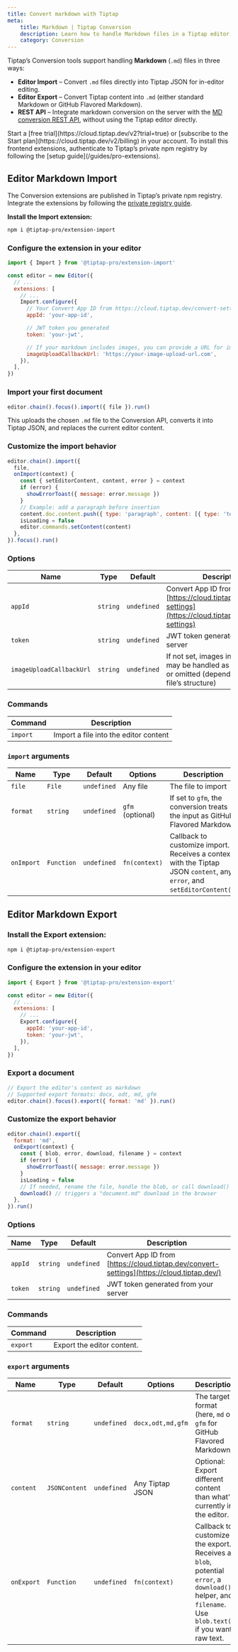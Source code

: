 ```yaml
---
title: Convert markdown with Tiptap
meta:
    title: Markdown | Tiptap Conversion
    description: Learn how to handle Markdown files in a Tiptap editor, including in-editor import/export and REST API usage.
    category: Conversion
---
```



Tiptap’s Conversion tools support handling **Markdown** (`.md`) files in three ways:

- **Editor Import** – Convert `.md` files directly into Tiptap JSON for in-editor editing.
- **Editor Export** – Convert Tiptap content into `.md` (either standard Markdown or GitHub Flavored Markdown).
- **REST API** – Integrate markdown conversion on the server with the [MD conversion REST API](/conversion/import-export/markdown/rest-api), without using the Tiptap editor directly.

<Requirements>
    <RequirementItem label="1. Activate trial or subscribe">
        Start a [free trial](https://cloud.tiptap.dev/v2?trial=true) or [subscribe to the Start plan](https://cloud.tiptap.dev/v2/billing) in your account.
    </RequirementItem>
    <RequirementItem label="2. Install from private registry">
        To install this frontend extensions, authenticate to Tiptap’s private npm registry by following the [setup guide](/guides/pro-extensions).
    </RequirementItem>
</Requirements>

## Editor Markdown Import
The Conversion extensions are published in Tiptap’s private npm registry. Integrate the extensions by following the [private registry guide](/guides/pro-extensions).

**Install the Import extension:**

```bash
npm i @tiptap-pro/extension-import
```

### Configure the extension in your editor
```js
import { Import } from '@tiptap-pro/extension-import'

const editor = new Editor({
  // ...
  extensions: [
    // ...
    Import.configure({
      // Your Convert App ID from https://cloud.tiptap.dev/convert-settings
      appId: 'your-app-id',

      // JWT token you generated
      token: 'your-jwt',

      // If your markdown includes images, you can provide a URL for image upload
      imageUploadCallbackUrl: 'https://your-image-upload-url.com',
    }),
  ],
})
```

### Import your first document
```js
editor.chain().focus().import({ file }).run()
```
This uploads the chosen `.md` file to the Conversion API, converts it into Tiptap JSON, and replaces the current editor content.

### Customize the import behavior

```js
editor.chain().import({
  file,
  onImport(context) {
    const { setEditorContent, content, error } = context
    if (error) {
      showErrorToast({ message: error.message })
    }
    // Example: add a paragraph before insertion
    content.doc.content.push({ type: 'paragraph', content: [{ type: 'text', text: 'Hello!' }] })
    isLoading = false
    editor.commands.setContent(content)
  },
}).focus().run()
```

### Options
| Name                     | Type       | Default     | Description                                                                                                         |
| ------------------------ | ---------- | ----------- | ------------------------------------------------------------------------------------------------------------------- |
| `appId`                  | `string`   | `undefined` | Convert App ID from [https://cloud.tiptap.dev/convert-settings](https://cloud.tiptap.dev/convert-settings)          |
| `token`                  | `string`   | `undefined` | JWT token generated on your server                                                                                  |
| `imageUploadCallbackUrl` | `string`   | `undefined` | If not set, images in Markdown may be handled as external links or omitted (depending on the file’s structure)       |

### Commands
| Command   | Description                           |
| --------- | ------------------------------------- |
| `import`  | Import a file into the editor content |

### `import` arguments
| Name       | Type       | Default     | Options           | Description                                                                                                               |
| ---------- | ---------- | ----------- | ----------------- | ------------------------------------------------------------------------------------------------------------------------- |
| `file`     | `File`     | `undefined` | Any file          | The file to import                                                                                                        |
| `format`   | `string`   | `undefined` | `gfm` (optional)  | If set to `gfm`, the conversion treats the input as GitHub Flavored Markdown                                              |
| `onImport` | `Function` | `undefined` | `fn(context)`     | Callback to customize import. Receives a context with the Tiptap JSON `content`, any `error`, and `setEditorContent()`.   |

## Editor Markdown Export

### Install the Export extension:
```bash
npm i @tiptap-pro/extension-export
```

### Configure the extension in your editor

```js
import { Export } from '@tiptap-pro/extension-export'

const editor = new Editor({
  // ...
  extensions: [
    // ...
    Export.configure({
      appId: 'your-app-id',
      token: 'your-jwt',
    }),
  ],
})
```

### Export a document
```js
// Export the editor's content as markdown
// Supported export formats: docx, odt, md, gfm
editor.chain().focus().export({ format: 'md' }).run()
```

### Customize the export behavior

```js
editor.chain().export({
  format: 'md',
  onExport(context) {
    const { blob, error, download, filename } = context
    if (error) {
      showErrorToast({ message: error.message })
    }
    isLoading = false
    // If needed, rename the file, handle the blob, or call download()
    download() // triggers a "document.md" download in the browser
  },
}).run()
```

### Options
| Name    | Type     | Default     | Description                                                                                |
|---------|----------|-------------|--------------------------------------------------------------------------------------------|
| `appId` | `string` | `undefined` | Convert App ID from [https://cloud.tiptap.dev/convert-settings](https://cloud.tiptap.dev/) |
| `token` | `string` | `undefined` | JWT token generated from your server                                                       |

### Commands
| Command  | Description                |
|----------|----------------------------|
| `export` | Export the editor content. |

### `export` arguments
| Name       | Type          | Default     | Options           | Description                                                                                                                                             |
| ---------- | ------------- | ----------- | ----------------- | ------------------------------------------------------------------------------------------------------------------------------------------------------- |
| `format`   | `string`      | `undefined` | `docx,odt,md,gfm` | The target format (here, `md` or `gfm` for GitHub Flavored Markdown).                                                                                   |
| `content`  | `JSONContent` | `undefined` | Any Tiptap JSON   | Optional: Export different content than what's currently in the editor.                                                                                 |
| `onExport` | `Function`    | `undefined` | `fn(context)`     | Callback to customize the export. Receives a `blob`, potential `error`, a `download()` helper, and `filename`. Use `blob.text()` if you want raw text. |

